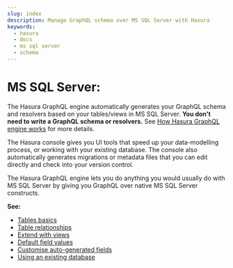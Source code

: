 ```yaml
---
slug: index
description: Manage GraphQL schema over MS SQL Server with Hasura
keywords:
  - hasura
  - docs
  - ms sql server
  - schema
---
```


# MS SQL Server:

The Hasura GraphQL engine automatically generates your GraphQL schema and resolvers based on your tables/views 
in MS SQL Server. **You don't need to write a GraphQL schema or resolvers.** See
[How Hasura GraphQL engine works](/graphql/core/how-it-works/index.mdx) for more details.

The Hasura console gives you UI tools that speed up your data-modelling process, or working with your existing database. 
The console also automatically generates migrations or metadata files that you can edit directly and check into your 
version control.

The Hasura GraphQL engine lets you do anything you would usually do with MS SQL Server by giving you GraphQL over native 
MS SQL Server constructs.

**See:**

- [Tables basics](/graphql/core/databases/ms-sql-server/schema/tables.mdx)
- [Table relationships](/graphql/core/databases/ms-sql-server/schema/table-relationships/index.mdx)
- [Extend with views](/graphql/core/databases/ms-sql-server/schema/views.mdx)
- [Default field values](/graphql/core/databases/ms-sql-server/schema/default-values/index.mdx)
- [Customise auto-generated fields](/graphql/core/databases/ms-sql-server/schema/custom-field-names.mdx)
- [Using an existing database](/graphql/core/databases/ms-sql-server/schema/using-existing-database.mdx)

<!-- .. TODO: DB-COMPATIBILITY
  .. toctree::
    :maxdepth: 1

    Tables basics <tables>
    Table relationships <table-relationships/index>
    Remote relationships <remote-relationships/index>
    Extend with views <views>
    Extend with SQL functions <custom-functions>
    Enum type fields <enums>
    Computed fields <computed-fields>
    Customise auto-generated fields <custom-field-names>
    Data validations <data-validations>
    Using an existing database <using-existing-database>
    Relay schema <relay-schema> -->

